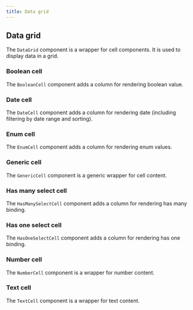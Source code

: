 ```yaml
---
title: Data grid
---
```




## Data grid

The `DataGrid` component is a wrapper for cell components. It is used to display data in a grid.

<DataGrid />

### Boolean cell

The `BooleanCell` component adds a column for rendering boolean value.

<BooleanCell />

### Date cell

The `DateCell` component adds a column for rendering date (including filtering by date range and sorting).

<DateCell />

### Enum cell

The `EnumCell` component adds a column for rendering enum values.

<EnumCell />

### Generic cell

The `GenericCell` component is a generic wrapper for cell content.

<GenericCell />

### Has many select cell

The `HasManySelectCell` component adds a column for rendering has many binding.

<HasManySelectCell />

### Has one select cell

The `HasOneSelectCell` component adds a column for rendering has one binding.

<HasOneSelectCell />

### Number cell

The `NumberCell` component is a wrapper for number content.

<NumberCell />

### Text cell

The `TextCell` component is a wrapper for text content.

<TextCell />
